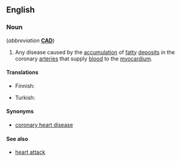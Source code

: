 ==English==
{{wikipedia}}

===Noun===
{{en-noun|sg=[[coronary]] [[artery]] [[disease]]|-}} (''abbreviation'' '''[[CAD]]''')

# {{context|disease|cardiology}} Any disease caused by the [[accumulation]] of [[fatty]] [[deposit]]s in the coronary [[arteries]] that supply [[blood]] to the [[myocardium]].

====Translations====
{{trans-top|disease of the heart}}
* Finnish: {{t-|fi|sepelvaltimotauti}}
{{trans-mid}}
* Turkish: {{t|tr|koroner arter hastalığı}}
{{trans-bottom}}

====Synonyms====
*[[coronary heart disease]]

====See also====
*[[heart attack]]
